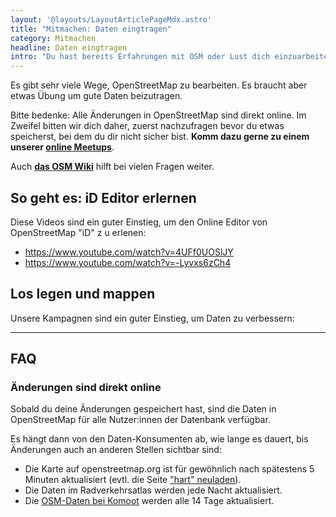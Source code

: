 ```yaml
---
layout: '@layouts/LayoutArticlePageMdx.astro'
title: "Mitmachen: Daten eingtragen"
category: Mitmachen
headline: Daten eingtragen
intro: "Du hast bereits Erfahrungen mit OSM oder Lust dich einzuarbeiten? Dann steige am besten direkt in eine der Kampagnen ein. Auch in deiner Region gibt es bestimmt etwas zu tun…"
---
```


Es gibt sehr viele Wege, OpenStreetMap zu bearbeiten. Es braucht aber etwas Übung um gute Daten beizutragen.

Bitte bedenke: Alle Änderungen in OpenStreetMap sind direkt online. Im Zweifel bitten wir dich daher, zuerst nachzufragen bevor du etwas speicherst, bei dem du dir nicht sicher bist. **Komm dazu gerne zu einem unserer [online Meetups](/kontakt#meetup)**.

Auch **[das OSM Wiki](https://wiki.openstreetmap.org/wiki/DE:Bicycle/Radverkehrsanlagen_kartieren)** hilft bei vielen Fragen weiter.

## So geht es: iD Editor erlernen

Diese Videos sind ein guter Einstieg, um den Online Editor von OpenStreetMap "iD" z
u erlenen:

* https://www.youtube.com/watch?v=4UFf0UOSlJY
* https://www.youtube.com/watch?v=-Lyvxs6zCh4

## Los legen und mappen

Unsere Kampagnen sind ein guter Einstieg, um Daten zu verbessern:


<MegaButton
  href="/kampagnen"
  iconKey="map"
  label="Kampagnen"
  subline="Auch in deiner Nähe gibt es etwas zu tun…"
  className="mt-6"
/>

---

## FAQ

### Änderungen sind direkt online

Sobald du deine Änderungen gespeichert hast, sind die Daten in OpenStreetMap für alle Nutzer:innen der Datenbank verfügbar.

Es hängt dann von den Daten-Konsumenten ab, wie lange es dauert, bis Änderungen auch an anderen Stellen sichtbar sind:
- Die Karte auf openstreetmap.org ist für gewöhnlich nach spätestens 5 Minuten aktualisiert (evtl. die Seite <a href="https://en.wikipedia.org/wiki/Wikipedia:Bypass_your_cache#Desktop_browsers" target="_blank">"hart" neuladen</a>).
- Die Daten im Radverkehrsatlas werden jede Nacht aktualisiert.
- Die <a href="https://komoot.business/de/News-und-Stories/Onlinemagazin/20240110-open-street-map" target="_blank">OSM-Daten bei Komoot</a> werden alle 14 Tage aktualisiert.
